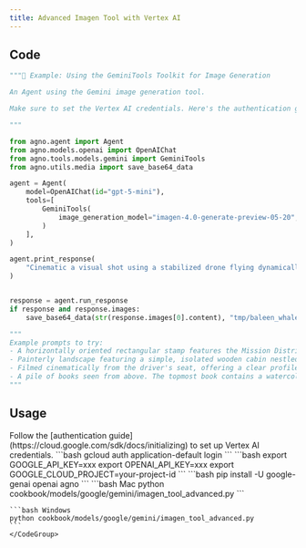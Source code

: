 ```yaml
---
title: Advanced Imagen Tool with Vertex AI
---
```


## Code

```python cookbook/models/google/gemini/imagen_tool_advanced.py
"""🔧 Example: Using the GeminiTools Toolkit for Image Generation

An Agent using the Gemini image generation tool.

Make sure to set the Vertex AI credentials. Here's the authentication guide: https://cloud.google.com/sdk/docs/initializing

"""

from agno.agent import Agent
from agno.models.openai import OpenAIChat
from agno.tools.models.gemini import GeminiTools
from agno.utils.media import save_base64_data

agent = Agent(
    model=OpenAIChat(id="gpt-5-mini"),
    tools=[
        GeminiTools(
            image_generation_model="imagen-4.0-generate-preview-05-20", vertexai=True
        )
    ],
)

agent.print_response(
    "Cinematic a visual shot using a stabilized drone flying dynamically alongside a pod of immense baleen whales as they breach spectacularly in deep offshore waters. The camera maintains a close, dramatic perspective as these colossal creatures launch themselves skyward from the dark blue ocean, creating enormous splashes and showering cascades of water droplets that catch the sunlight. In the background, misty, fjord-like coastlines with dense coniferous forests provide context. The focus expertly tracks the whales, capturing their surprising agility, immense power, and inherent grace. The color palette features the deep blues and greens of the ocean, the brilliant white spray, the dark grey skin of the whales, and the muted tones of the distant wild coastline, conveying the thrilling magnificence of marine megafauna."
)


response = agent.run_response
if response and response.images:
    save_base64_data(str(response.images[0].content), "tmp/baleen_whale.png")

"""
Example prompts to try:
- A horizontally oriented rectangular stamp features the Mission District's vibrant culture, portrayed in shades of warm terracotta orange using an etching style. The scene might depict a sun-drenched street like Valencia or Mission Street, lined with a mix of Victorian buildings and newer structures.
- Painterly landscape featuring a simple, isolated wooden cabin nestled amongst tall pine trees on the shore of a calm, reflective lake.
- Filmed cinematically from the driver's seat, offering a clear profile view of the young passenger on the front seat with striking red hair.
- A pile of books seen from above. The topmost book contains a watercolor illustration of a bird. VERTEX AI is written in bold letters on the book.
"""
```

## Usage

<Steps>
  <Snippet file="create-venv-step.mdx" />

  <Step title="Set up Vertex AI authentication">
    Follow the [authentication guide](https://cloud.google.com/sdk/docs/initializing) to set up Vertex AI credentials.
    ```bash
    gcloud auth application-default login
    ```
  </Step>

  <Step title="Set your API keys">
    ```bash
    export GOOGLE_API_KEY=xxx
    export OPENAI_API_KEY=xxx
    export GOOGLE_CLOUD_PROJECT=your-project-id
    ```
  </Step>

  <Step title="Install libraries">
    ```bash
    pip install -U google-genai openai agno
    ```
  </Step>

  <Step title="Run Agent">
    <CodeGroup>
    ```bash Mac
    python cookbook/models/google/gemini/imagen_tool_advanced.py
    ```

    ```bash Windows
    python cookbook/models/google/gemini/imagen_tool_advanced.py
    ```
    </CodeGroup>
  </Step>
</Steps>